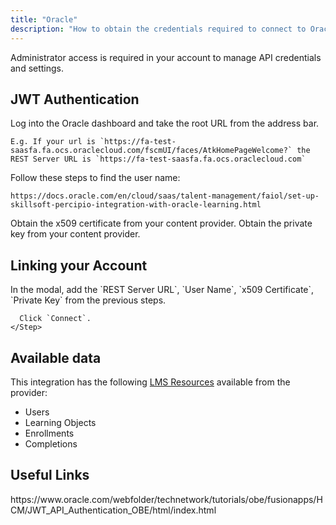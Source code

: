 ```yaml
---
title: "Oracle"
description: "How to obtain the credentials required to connect to Oracle."
---
```


<Note>
  Administrator access is required in your account to manage API credentials and settings.
</Note>

## JWT Authentication

<Steps>
  <Step title="Find REST Server URL">
    Log into the Oracle dashboard and take the root URL from the address bar.

    E.g. If your url is `https://fa-test-saasfa.fa.ocs.oraclecloud.com/fscmUI/faces/AtkHomePageWelcome?` the REST Server URL is `https://fa-test-saasfa.fa.ocs.oraclecloud.com`
  </Step>
  <Step title="Find User Name">
    Follow these steps to find the user name:

    https://docs.oracle.com/en/cloud/saas/talent-management/faiol/set-up-skillsoft-percipio-integration-with-oracle-learning.html
  </Step>
  <Step title="Find x509 Certificate">
    Obtain the x509 certificate from your content provider.
  </Step>
  <Step title="Find Private Key">
    Obtain the private key from your content provider.
  </Step>
</Steps>

## Linking your Account
<Steps>
  <Step title="Link Oracle Account">
      In the modal, add the `REST Server URL`, `User Name`, `x509 Certificate`, `Private Key` from the previous steps.

      Click `Connect`.
    </Step>
  </Steps>

<IntegrationFooter />

## Available data

This integration has the following [LMS Resources](https://docs.stackone.com/reference/getting-started-with-your-api) available from the provider:
- Users
- Learning Objects
- Enrollments
- Completions

## Useful Links
<Card title="Oracle JWT Docs" icon="link" href="https://www.oracle.com/webfolder/technetwork/tutorials/obe/fusionapps/HCM/JWT_API_Authentication_OBE/html/index.html">
    https://www.oracle.com/webfolder/technetwork/tutorials/obe/fusionapps/HCM/JWT_API_Authentication_OBE/html/index.html
</Card>